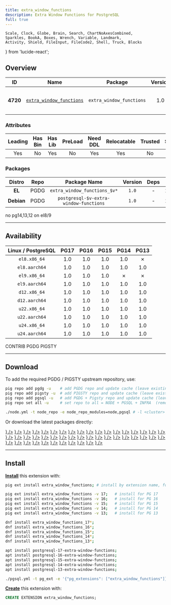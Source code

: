 ```yaml
---
title: extra_window_functions
description: Extra Window Functions for PostgreSQL
full: true
---
```


    Scale, Clock, Globe, Brain, Search, ChartNoAxesCombined,
    Sparkles, BookA, Boxes, Wrench, Variable, Landmark,
    Activity, Shield, FileInput, FileCode2, Shell, Truck, Blocks
} from 'lucide-react';

## Overview

| <TooltipIconButton tooltip="Extension unique identifier" side="top">ID</TooltipIconButton> | <TooltipIconButton tooltip="Extension name" side="top">Name</TooltipIconButton> | <TooltipIconButton tooltip="Package name for installation" side="top">Package</TooltipIconButton> | <TooltipIconButton tooltip="Latest available extension version" side="top">Version</TooltipIconButton> | <TooltipIconButton tooltip="Extension category" side="top">Category</TooltipIconButton> | <TooltipIconButton tooltip="Open source license" side="top">License</TooltipIconButton> | <TooltipIconButton tooltip="Programming language" side="top">Lang</TooltipIconButton> |
|:--------:|:--------:|:----------:|:--------------:|:---------------------------------------:|:------------------------------------------------------:|:----:|
| **4720** | [`extra_window_functions`](https://github.com/xocolatl/extra_window_functions) | `extra_window_functions` | 1.0 | <Badge icon={<Variable />} variant="pink-subtle"><a href="/ext/func" className="no-underline">FUNC</a></Badge> | <a href="/ext/list/license#postgresql" className="no-underline"><Badge icon={<Scale />} variant="blue-subtle">PostgreSQL</Badge></a> | <a href="/ext/list/lang#c"><Badge icon={<FileCode2 />} variant="blue-subtle">C</Badge></a> |

### Attributes

| <TooltipIconButton tooltip="The Primary Leading extension in the Package" side="top">Leading</TooltipIconButton> | <TooltipIconButton tooltip="Contains binary utils" side="top">Has Bin</TooltipIconButton> | <TooltipIconButton tooltip="Contains .so shared library files" side="top">Has Lib</TooltipIconButton> | <TooltipIconButton tooltip="Requires preloading via shared_preload_libraries" side="top">PreLoad</TooltipIconButton> | <TooltipIconButton tooltip="Requires CREATE EXTENSION DDL command" side="top">Need DDL</TooltipIconButton> | <TooltipIconButton tooltip="Can be installed in any schema" side="top">Relocatable</TooltipIconButton> | <TooltipIconButton tooltip="Can be created by non-superuser" side="top">Trusted</TooltipIconButton> | <TooltipIconButton tooltip="Schemas used by this extension" side="top">Schemas</TooltipIconButton> |
|:-------:|:-------:|:-------:|:-------:|:--------:|:-----------:|:-------:|:-------:|
| Yes | No | Yes | No | Yes | Yes | No | - |

### Packages

| <TooltipIconButton tooltip="Linux distribution family, EL or Debian" side="top">Distro</TooltipIconButton> | <TooltipIconButton tooltip="Package repository" side="top">Repo</TooltipIconButton> | <TooltipIconButton tooltip="The RPM/DEB Package Name Pattern (replace $v with real pg major)" side="top">Package Name</TooltipIconButton> | <TooltipIconButton tooltip="Latest package version" side="top">Version</TooltipIconButton> | <TooltipIconButton tooltip="RPM/DEB Package dependencies" side="top">Deps</TooltipIconButton> | <TooltipIconButton tooltip="Available in these PostgreSQL Major Versions" side="top">PG Major</TooltipIconButton> |
|:----------:|:--------:|:------------------------:|:-----------:|:------------:|:------------------:|
|   **EL**   | <Badge variant="blue-subtle"><span className="font-bold">PGDG</span></Badge> | `extra_window_functions_$v*` | `1.0` | - | <Badge variant="green-subtle">17</Badge><Badge variant="green-subtle">16</Badge><Badge variant="green-subtle">15</Badge><Badge variant="red-subtle">14</Badge><Badge variant="red-subtle">13</Badge> |
| **Debian** | <Badge variant="blue-subtle"><span className="font-bold">PGDG</span></Badge> | `postgresql-$v-extra-window-functions` | `1.0` | - | <Badge variant="green-subtle">17</Badge><Badge variant="green-subtle">16</Badge><Badge variant="green-subtle">15</Badge><Badge variant="green-subtle">14</Badge><Badge variant="green-subtle">13</Badge> |


<Callout title="Comments" type="info">
    no pg14,13,12 on el8/9
</Callout>


------

## Availability

| <TooltipIconButton tooltip="Linux Distro Arch / PostgreSQL Major Version" side="top">Linux / PostgreSQL </TooltipIconButton> | **PG17** | **PG16** | **PG15** | **PG14** | **PG13** |
|:-----:|:-----:|:-----:|:-----:|:-----:|:-----:|
| `el8.x86_64` | <Badge variant="blue-subtle">1.0</Badge> | <Badge variant="blue-subtle">1.0</Badge> | <Badge variant="blue-subtle">1.0</Badge> | <Badge variant="blue-subtle">1.0</Badge> | <Badge variant="red-subtle">✗</Badge> |
| `el8.aarch64` | <Badge variant="blue-subtle">1.0</Badge> | <Badge variant="blue-subtle">1.0</Badge> | <Badge variant="blue-subtle">1.0</Badge> | <Badge variant="blue-subtle">1.0</Badge> | <Badge variant="blue-subtle">1.0</Badge> |
| `el9.x86_64` | <Badge variant="blue-subtle">1.0</Badge> | <Badge variant="blue-subtle">1.0</Badge> | <Badge variant="blue-subtle">1.0</Badge> | <Badge variant="red-subtle">✗</Badge> | <Badge variant="red-subtle">✗</Badge> |
| `el9.aarch64` | <Badge variant="blue-subtle">1.0</Badge> | <Badge variant="blue-subtle">1.0</Badge> | <Badge variant="blue-subtle">1.0</Badge> | <Badge variant="blue-subtle">1.0</Badge> | <Badge variant="blue-subtle">1.0</Badge> |
| `d12.x86_64` | <Badge variant="blue-subtle">1.0</Badge> | <Badge variant="blue-subtle">1.0</Badge> | <Badge variant="blue-subtle">1.0</Badge> | <Badge variant="blue-subtle">1.0</Badge> | <Badge variant="blue-subtle">1.0</Badge> |
| `d12.aarch64` | <Badge variant="blue-subtle">1.0</Badge> | <Badge variant="blue-subtle">1.0</Badge> | <Badge variant="blue-subtle">1.0</Badge> | <Badge variant="blue-subtle">1.0</Badge> | <Badge variant="blue-subtle">1.0</Badge> |
| `u22.x86_64` | <Badge variant="blue-subtle">1.0</Badge> | <Badge variant="blue-subtle">1.0</Badge> | <Badge variant="blue-subtle">1.0</Badge> | <Badge variant="blue-subtle">1.0</Badge> | <Badge variant="blue-subtle">1.0</Badge> |
| `u22.aarch64` | <Badge variant="blue-subtle">1.0</Badge> | <Badge variant="blue-subtle">1.0</Badge> | <Badge variant="blue-subtle">1.0</Badge> | <Badge variant="blue-subtle">1.0</Badge> | <Badge variant="blue-subtle">1.0</Badge> |
| `u24.x86_64` | <Badge variant="blue-subtle">1.0</Badge> | <Badge variant="blue-subtle">1.0</Badge> | <Badge variant="blue-subtle">1.0</Badge> | <Badge variant="blue-subtle">1.0</Badge> | <Badge variant="blue-subtle">1.0</Badge> |
| `u24.aarch64` | <Badge variant="blue-subtle">1.0</Badge> | <Badge variant="blue-subtle">1.0</Badge> | <Badge variant="blue-subtle">1.0</Badge> | <Badge variant="blue-subtle">1.0</Badge> | <Badge variant="blue-subtle">1.0</Badge> |

<Badge variant="green-subtle"><span className="font-black">CONTRIB</span></Badge> <Badge variant="blue-subtle"><span className="font-black">PGDG</span></Badge> <Badge variant="amber-subtle"><span className="font-black">PIGSTY</span></Badge>

------

## Download

To add the required PGDG / PIGSTY upstream repository, use:

```bash tab="pig"
pig repo add pgdg -u    # add PGDG repo and update cache (leave existing repos)
pig repo add pigsty -u  # add PIGSTY repo and update cache (leave existing repos)
pig repo add pgsql -u   # add PGDG + Pigsty repo and update cache (leave existing repos)
pig repo set all -u     # set repo to all = NODE + PGSQL + INFRA  (remove existing repos)
```
```bash tab="pigsty"
./node.yml -t node_repo -e node_repo_modules=node,pgsql # -l <cluster>
```

Or download the latest packages directly:

<Files>
    <Folder name="el8.x86_64">
        <a href="https://download.postgresql.org/pub/repos/yum/17/redhat/rhel-8-x86_64/extra_window_functions_17-1.0-5PGDG.rhel8.x86_64.rpm"><File name="extra_window_functions_17-1.0-5PGDG.rhel8.x86_64.rpm" icon={<Package className="text-emerald-500" />} /></a>
        <a href="https://download.postgresql.org/pub/repos/yum/16/redhat/rhel-8-x86_64/extra_window_functions_16-1.0-3.rhel8.1.x86_64.rpm"><File name="extra_window_functions_16-1.0-3.rhel8.1.x86_64.rpm" icon={<Package className="text-emerald-500" />} /></a>
        <a href="https://download.postgresql.org/pub/repos/yum/15/redhat/rhel-8-x86_64/extra_window_functions_15-1.0-2.rhel8.x86_64.rpm"><File name="extra_window_functions_15-1.0-2.rhel8.x86_64.rpm" icon={<Package className="text-emerald-500" />} /></a>
        <a href="https://download.postgresql.org/pub/repos/yum/14/redhat/rhel-8-x86_64/extra_window_functions_14-1.0-2.rhel8.x86_64.rpm"><File name="extra_window_functions_14-1.0-2.rhel8.x86_64.rpm" icon={<Package className="text-emerald-500" />} /></a>
    </Folder>
    <Folder name="el8.aarch64">
        <a href="https://download.postgresql.org/pub/repos/yum/17/redhat/rhel-8-aarch64/extra_window_functions_17-1.0-5PGDG.rhel8.aarch64.rpm"><File name="extra_window_functions_17-1.0-5PGDG.rhel8.aarch64.rpm" icon={<Package className="text-orange-500" />} /></a>
        <a href="https://download.postgresql.org/pub/repos/yum/16/redhat/rhel-8-aarch64/extra_window_functions_16-1.0-3.rhel8.1.aarch64.rpm"><File name="extra_window_functions_16-1.0-3.rhel8.1.aarch64.rpm" icon={<Package className="text-orange-500" />} /></a>
        <a href="https://download.postgresql.org/pub/repos/yum/15/redhat/rhel-8-aarch64/extra_window_functions_15-1.0-2.rhel8.aarch64.rpm"><File name="extra_window_functions_15-1.0-2.rhel8.aarch64.rpm" icon={<Package className="text-orange-500" />} /></a>
        <a href="https://download.postgresql.org/pub/repos/yum/14/redhat/rhel-8-aarch64/extra_window_functions_14-1.0-2.rhel8.aarch64.rpm"><File name="extra_window_functions_14-1.0-2.rhel8.aarch64.rpm" icon={<Package className="text-orange-500" />} /></a>
        <a href="https://download.postgresql.org/pub/repos/yum/13/redhat/rhel-8-aarch64/extra_window_functions_13-1.0-2.rhel8.aarch64.rpm"><File name="extra_window_functions_13-1.0-2.rhel8.aarch64.rpm" icon={<Package className="text-orange-500" />} /></a>
    </Folder>
    <Folder name="el9.x86_64">
        <a href="https://download.postgresql.org/pub/repos/yum/17/redhat/rhel-9-x86_64/extra_window_functions_17-1.0-5PGDG.rhel9.x86_64.rpm"><File name="extra_window_functions_17-1.0-5PGDG.rhel9.x86_64.rpm" icon={<Package className="text-emerald-500" />} /></a>
        <a href="https://download.postgresql.org/pub/repos/yum/16/redhat/rhel-9-x86_64/extra_window_functions_16-1.0-3.rhel9.1.x86_64.rpm"><File name="extra_window_functions_16-1.0-3.rhel9.1.x86_64.rpm" icon={<Package className="text-emerald-500" />} /></a>
        <a href="https://download.postgresql.org/pub/repos/yum/15/redhat/rhel-9-x86_64/extra_window_functions_15-1.0-2.rhel9.x86_64.rpm"><File name="extra_window_functions_15-1.0-2.rhel9.x86_64.rpm" icon={<Package className="text-emerald-500" />} /></a>
    </Folder>
    <Folder name="el9.aarch64">
        <a href="https://download.postgresql.org/pub/repos/yum/17/redhat/rhel-9-aarch64/extra_window_functions_17-1.0-5PGDG.rhel9.aarch64.rpm"><File name="extra_window_functions_17-1.0-5PGDG.rhel9.aarch64.rpm" icon={<Package className="text-orange-500" />} /></a>
        <a href="https://download.postgresql.org/pub/repos/yum/16/redhat/rhel-9-aarch64/extra_window_functions_16-1.0-3.rhel9.1.aarch64.rpm"><File name="extra_window_functions_16-1.0-3.rhel9.1.aarch64.rpm" icon={<Package className="text-orange-500" />} /></a>
        <a href="https://download.postgresql.org/pub/repos/yum/15/redhat/rhel-9-aarch64/extra_window_functions_15-1.0-2.rhel9.aarch64.rpm"><File name="extra_window_functions_15-1.0-2.rhel9.aarch64.rpm" icon={<Package className="text-orange-500" />} /></a>
        <a href="https://download.postgresql.org/pub/repos/yum/14/redhat/rhel-9-aarch64/extra_window_functions_14-1.0-2.rhel9.aarch64.rpm"><File name="extra_window_functions_14-1.0-2.rhel9.aarch64.rpm" icon={<Package className="text-orange-500" />} /></a>
        <a href="https://download.postgresql.org/pub/repos/yum/13/redhat/rhel-9-aarch64/extra_window_functions_13-1.0-2.rhel9.aarch64.rpm"><File name="extra_window_functions_13-1.0-2.rhel9.aarch64.rpm" icon={<Package className="text-orange-500" />} /></a>
    </Folder>
    <Folder name="d12.x86_64">
        <a href="https://apt.postgresql.org/pub/repos/apt/pool/main/e/extra-window-functions/postgresql-17-extra-window-functions_1.0-6.pgdg120+1_arm64.deb"><File name="postgresql-17-extra-window-functions_1.0-6.pgdg120+1_arm64.deb" icon={<Box className="text-emerald-500" />} /></a>
        <a href="https://apt.postgresql.org/pub/repos/apt/pool/main/e/extra-window-functions/postgresql-16-extra-window-functions_1.0-6.pgdg120+1_arm64.deb"><File name="postgresql-16-extra-window-functions_1.0-6.pgdg120+1_arm64.deb" icon={<Box className="text-emerald-500" />} /></a>
        <a href="https://apt.postgresql.org/pub/repos/apt/pool/main/e/extra-window-functions/postgresql-15-extra-window-functions_1.0-6.pgdg120+1_arm64.deb"><File name="postgresql-15-extra-window-functions_1.0-6.pgdg120+1_arm64.deb" icon={<Box className="text-emerald-500" />} /></a>
        <a href="https://apt.postgresql.org/pub/repos/apt/pool/main/e/extra-window-functions/postgresql-14-extra-window-functions_1.0-6.pgdg120+1_arm64.deb"><File name="postgresql-14-extra-window-functions_1.0-6.pgdg120+1_arm64.deb" icon={<Box className="text-emerald-500" />} /></a>
        <a href="https://apt.postgresql.org/pub/repos/apt/pool/main/e/extra-window-functions/postgresql-13-extra-window-functions_1.0-6.pgdg120+1_arm64.deb"><File name="postgresql-13-extra-window-functions_1.0-6.pgdg120+1_arm64.deb" icon={<Box className="text-emerald-500" />} /></a>
    </Folder>
    <Folder name="d12.aarch64">
        <a href="https://apt.postgresql.org/pub/repos/apt/pool/main/e/extra-window-functions/postgresql-17-extra-window-functions_1.0-6.pgdg120+1_amd64.deb"><File name="postgresql-17-extra-window-functions_1.0-6.pgdg120+1_amd64.deb" icon={<Box className="text-orange-500" />} /></a>
        <a href="https://apt.postgresql.org/pub/repos/apt/pool/main/e/extra-window-functions/postgresql-16-extra-window-functions_1.0-6.pgdg120+1_amd64.deb"><File name="postgresql-16-extra-window-functions_1.0-6.pgdg120+1_amd64.deb" icon={<Box className="text-orange-500" />} /></a>
        <a href="https://apt.postgresql.org/pub/repos/apt/pool/main/e/extra-window-functions/postgresql-15-extra-window-functions_1.0-6.pgdg120+1_amd64.deb"><File name="postgresql-15-extra-window-functions_1.0-6.pgdg120+1_amd64.deb" icon={<Box className="text-orange-500" />} /></a>
        <a href="https://apt.postgresql.org/pub/repos/apt/pool/main/e/extra-window-functions/postgresql-14-extra-window-functions_1.0-6.pgdg120+1_amd64.deb"><File name="postgresql-14-extra-window-functions_1.0-6.pgdg120+1_amd64.deb" icon={<Box className="text-orange-500" />} /></a>
        <a href="https://apt.postgresql.org/pub/repos/apt/pool/main/e/extra-window-functions/postgresql-13-extra-window-functions_1.0-6.pgdg120+1_amd64.deb"><File name="postgresql-13-extra-window-functions_1.0-6.pgdg120+1_amd64.deb" icon={<Box className="text-orange-500" />} /></a>
    </Folder>
    <Folder name="u22.x86_64">
        <a href="https://apt.postgresql.org/pub/repos/apt/pool/main/e/extra-window-functions/postgresql-17-extra-window-functions_1.0-6.pgdg22.04+1_amd64.deb"><File name="postgresql-17-extra-window-functions_1.0-6.pgdg22.04+1_amd64.deb" icon={<Box className="text-emerald-500" />} /></a>
        <a href="https://apt.postgresql.org/pub/repos/apt/pool/main/e/extra-window-functions/postgresql-16-extra-window-functions_1.0-6.pgdg22.04+1_amd64.deb"><File name="postgresql-16-extra-window-functions_1.0-6.pgdg22.04+1_amd64.deb" icon={<Box className="text-emerald-500" />} /></a>
        <a href="https://apt.postgresql.org/pub/repos/apt/pool/main/e/extra-window-functions/postgresql-15-extra-window-functions_1.0-6.pgdg22.04+1_amd64.deb"><File name="postgresql-15-extra-window-functions_1.0-6.pgdg22.04+1_amd64.deb" icon={<Box className="text-emerald-500" />} /></a>
        <a href="https://apt.postgresql.org/pub/repos/apt/pool/main/e/extra-window-functions/postgresql-14-extra-window-functions_1.0-6.pgdg22.04+1_amd64.deb"><File name="postgresql-14-extra-window-functions_1.0-6.pgdg22.04+1_amd64.deb" icon={<Box className="text-emerald-500" />} /></a>
        <a href="https://apt.postgresql.org/pub/repos/apt/pool/main/e/extra-window-functions/postgresql-13-extra-window-functions_1.0-6.pgdg22.04+1_amd64.deb"><File name="postgresql-13-extra-window-functions_1.0-6.pgdg22.04+1_amd64.deb" icon={<Box className="text-emerald-500" />} /></a>
    </Folder>
    <Folder name="u22.aarch64">
        <a href="https://apt.postgresql.org/pub/repos/apt/pool/main/e/extra-window-functions/postgresql-17-extra-window-functions_1.0-6.pgdg22.04+1_arm64.deb"><File name="postgresql-17-extra-window-functions_1.0-6.pgdg22.04+1_arm64.deb" icon={<Box className="text-orange-500" />} /></a>
        <a href="https://apt.postgresql.org/pub/repos/apt/pool/main/e/extra-window-functions/postgresql-16-extra-window-functions_1.0-6.pgdg22.04+1_arm64.deb"><File name="postgresql-16-extra-window-functions_1.0-6.pgdg22.04+1_arm64.deb" icon={<Box className="text-orange-500" />} /></a>
        <a href="https://apt.postgresql.org/pub/repos/apt/pool/main/e/extra-window-functions/postgresql-15-extra-window-functions_1.0-6.pgdg22.04+1_arm64.deb"><File name="postgresql-15-extra-window-functions_1.0-6.pgdg22.04+1_arm64.deb" icon={<Box className="text-orange-500" />} /></a>
        <a href="https://apt.postgresql.org/pub/repos/apt/pool/main/e/extra-window-functions/postgresql-14-extra-window-functions_1.0-6.pgdg22.04+1_arm64.deb"><File name="postgresql-14-extra-window-functions_1.0-6.pgdg22.04+1_arm64.deb" icon={<Box className="text-orange-500" />} /></a>
        <a href="https://apt.postgresql.org/pub/repos/apt/pool/main/e/extra-window-functions/postgresql-13-extra-window-functions_1.0-6.pgdg22.04+1_arm64.deb"><File name="postgresql-13-extra-window-functions_1.0-6.pgdg22.04+1_arm64.deb" icon={<Box className="text-orange-500" />} /></a>
    </Folder>
    <Folder name="u24.x86_64">
        <a href="https://apt.postgresql.org/pub/repos/apt/pool/main/e/extra-window-functions/postgresql-17-extra-window-functions_1.0-6.pgdg24.04+1_amd64.deb"><File name="postgresql-17-extra-window-functions_1.0-6.pgdg24.04+1_amd64.deb" icon={<Box className="text-emerald-500" />} /></a>
        <a href="https://apt.postgresql.org/pub/repos/apt/pool/main/e/extra-window-functions/postgresql-16-extra-window-functions_1.0-6.pgdg24.04+1_amd64.deb"><File name="postgresql-16-extra-window-functions_1.0-6.pgdg24.04+1_amd64.deb" icon={<Box className="text-emerald-500" />} /></a>
        <a href="https://apt.postgresql.org/pub/repos/apt/pool/main/e/extra-window-functions/postgresql-15-extra-window-functions_1.0-6.pgdg24.04+1_amd64.deb"><File name="postgresql-15-extra-window-functions_1.0-6.pgdg24.04+1_amd64.deb" icon={<Box className="text-emerald-500" />} /></a>
        <a href="https://apt.postgresql.org/pub/repos/apt/pool/main/e/extra-window-functions/postgresql-14-extra-window-functions_1.0-6.pgdg24.04+1_amd64.deb"><File name="postgresql-14-extra-window-functions_1.0-6.pgdg24.04+1_amd64.deb" icon={<Box className="text-emerald-500" />} /></a>
        <a href="https://apt.postgresql.org/pub/repos/apt/pool/main/e/extra-window-functions/postgresql-13-extra-window-functions_1.0-6.pgdg24.04+1_amd64.deb"><File name="postgresql-13-extra-window-functions_1.0-6.pgdg24.04+1_amd64.deb" icon={<Box className="text-emerald-500" />} /></a>
    </Folder>
    <Folder name="u24.aarch64">
        <a href="https://apt.postgresql.org/pub/repos/apt/pool/main/e/extra-window-functions/postgresql-17-extra-window-functions_1.0-6.pgdg24.04+1_arm64.deb"><File name="postgresql-17-extra-window-functions_1.0-6.pgdg24.04+1_arm64.deb" icon={<Box className="text-orange-500" />} /></a>
        <a href="https://apt.postgresql.org/pub/repos/apt/pool/main/e/extra-window-functions/postgresql-16-extra-window-functions_1.0-6.pgdg24.04+1_arm64.deb"><File name="postgresql-16-extra-window-functions_1.0-6.pgdg24.04+1_arm64.deb" icon={<Box className="text-orange-500" />} /></a>
        <a href="https://apt.postgresql.org/pub/repos/apt/pool/main/e/extra-window-functions/postgresql-15-extra-window-functions_1.0-6.pgdg24.04+1_arm64.deb"><File name="postgresql-15-extra-window-functions_1.0-6.pgdg24.04+1_arm64.deb" icon={<Box className="text-orange-500" />} /></a>
        <a href="https://apt.postgresql.org/pub/repos/apt/pool/main/e/extra-window-functions/postgresql-14-extra-window-functions_1.0-6.pgdg24.04+1_arm64.deb"><File name="postgresql-14-extra-window-functions_1.0-6.pgdg24.04+1_arm64.deb" icon={<Box className="text-orange-500" />} /></a>
        <a href="https://apt.postgresql.org/pub/repos/apt/pool/main/e/extra-window-functions/postgresql-13-extra-window-functions_1.0-6.pgdg24.04+1_arm64.deb"><File name="postgresql-13-extra-window-functions_1.0-6.pgdg24.04+1_arm64.deb" icon={<Box className="text-orange-500" />} /></a>
    </Folder>
</Files>

------

## Install

[**Install**](/docs/pgsql/extension/install) this extension with:

```bash tab="pig"
pig ext install extra_window_functions; # install by extension name, for the current active PG version

pig ext install extra_window_functions -v 17;   # install for PG 17
pig ext install extra_window_functions -v 16;   # install for PG 16
pig ext install extra_window_functions -v 15;   # install for PG 15
pig ext install extra_window_functions -v 14;   # install for PG 14
pig ext install extra_window_functions -v 13;   # install for PG 13
```
```bash tab="yum" 
dnf install extra_window_functions_17*;
dnf install extra_window_functions_16*;
dnf install extra_window_functions_15*;
dnf install extra_window_functions_14*;
dnf install extra_window_functions_13*;
```
```bash tab="apt" 
apt install postgresql-17-extra-window-functions;
apt install postgresql-16-extra-window-functions;
apt install postgresql-15-extra-window-functions;
apt install postgresql-14-extra-window-functions;
apt install postgresql-13-extra-window-functions;
```
```bash tab="ansible"
./pgsql.yml -t pg_ext -e '{"pg_extensions": ["extra_window_functions"]}' # -l <cls>
```

[**Create**](/docs/pgsql/extension/create) this extension with:

```sql
CREATE EXTENSION extra_window_functions;
```


